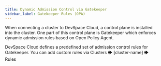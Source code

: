 ```yaml
---
title: Dynamic Admission Control via Gatekeeper
sidebar_label: Gatekeeper Rules (OPA)
---
```



When connecting a cluster to DevSpace Cloud, a control plane is installed into the cluster. One part of this control plane is Gatekeeper which enforces dynamic admission rules based on Open Policy Agent.

DevSpace Cloud defines a predefined set of admission control rules for Gatekeeper. You can add custom rules via <Highlight backgroundColor="#8fa6b2">Clusters 🡆 [cluster-name] 🡆 Rules</Highlight>
